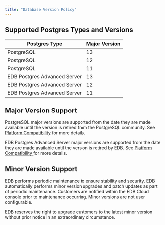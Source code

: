 ```yaml
---
title: "Database Version Policy"
---
```


## Supported Postgres Types and Versions


| **Postgres Type**  | **Major Version**  | 
| ----- | ------------------------- |
| PostgreSQL  | 13  |
| PostgreSQL  | 12  |
| PostgreSQL  | 11  |
| EDB Postgres Advanced Server  | 13  |
| EDB Postgres Advanced Server  | 12  |
| EDB Postgres Advanced Server  | 11  |


## Major Version Support

PostgreSQL major versions are supported from the date they are made available until the version is retired from the PostgreSQL community. See [Platform Compatibility](https://www.enterprisedb.com/product-compatibility#pg) for more details.

EDB Postgres Advanced Server major versions are supported from the date they are made available until the version is retired by EDB. See [Platform Compatibility ](https://www.enterprisedb.com/product-compatibility#epas) for more details.



## Minor Version Support

EDB performs periodic maintenance to ensure stability and security. EDB automatically performs minor version upgrades and patch updates as part of periodic maintenance. Customers are notified within the EDB Cloud console prior to maintenance occurring. Minor versions are not user configurable. 

EDB reserves the right to upgrade customers to the latest minor version without prior notice in an extraordinary circumstance.

